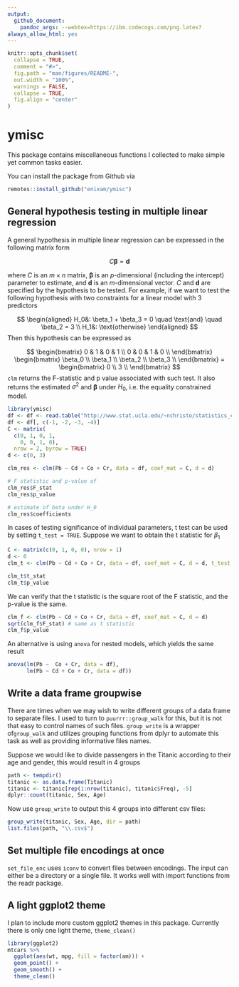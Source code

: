 ```yaml
---
output: 
  github_document:
    pandoc_args: --webtex=https://ibm.codecogs.com/png.latex?
always_allow_html: yes
---
```


```r
knitr::opts_chunk$set(
  collapse = TRUE,
  comment = "#>",
  fig.path = "man/figures/README-",
  out.width = "100%",
  warnings = FALSE,
  collapse = TRUE,
  fig.align = "center"
)
```

# ymisc

This package contains miscellaneous functions I collected to make simple yet common tasks easier. 


You can install the package from Github via

``` r
remotes::install_github("enixam/ymisc")
```


## General hypothesis testing in multiple linear regression 

A general hypothesis in multiple linear regression can be expressed in the following matrix form 

$$
C\boldsymbol{\beta} = \boldsymbol{d}
$$

where $C$ is an $m \times n$ matrix, $\boldsymbol{\beta}$ is an $p$-dimensional (including the intercept) parameter to estimate, and $\boldsymbol{d}$ is an $m$-dimensional vector. $C$ and $\boldsymbol{d}$ are specified by the hypothesis to be tested. For example, if we want to test the following hypothesis with two constraints for a linear model with 3 predictors 

$$
\begin{aligned}
H_0&: \beta_1 + \beta_3 = 0 \quad \text{and} \quad \beta_2 = 3   \\
H_1&: \text{otherwise} 
\end{aligned}
$$
Then this hypothesis can be expressed as 

$$
\begin{bmatrix}
0 & 1 & 0 & 1 \\
0 & 0 & 1 & 0 \\
\end{bmatrix}
\begin{bmatrix}
\beta_0 \\
\beta_1 \\
\beta_2 \\
\beta_3 \\
\end{bmatrix}
= 
\begin{bmatrix}
0 \\
3 \\
\end{bmatrix}
$$
`clm` returns the F-statistic and p value associated with such test. It also returns the estimated $\sigma^2$ and $\boldsymbol{\beta}$ under $H_0$, i.e. the equality constrained model. 

```r
library(ymisc)
df <- df <- read.table("http://www.stat.ucla.edu/~nchristo/statistics_c173_c273/jura.txt", header=TRUE)
df <- df[, c(-1, -2, -3, -4)]
C <- matrix(
  c(0, 1, 0, 1,
    0, 0, 1, 0),
  nrow = 2, byrow = TRUE)
d <- c(0, 3)

clm_res <- clm(Pb ~ Cd + Co + Cr, data = df, coef_mat = C, d = d)

# F statistic and p-value of 
clm_res$F_stat
clm_res$p_value

# estimate of beta under H_0
clm_res$coefficients
```


In cases of testing significance of individual parameters, t test can be used by setting `t_test = TRUE`. Suppose we want to obtain the t statistic for $\beta_1$ 

```r
C <- matrix(c(0, 1, 0, 0), nrow = 1)
d <- 0
clm_t <- clm(Pb ~ Cd + Co + Cr, data = df, coef_mat = C, d = d, t_test = TRUE)

clm_t$t_stat
clm_t$p_value
```

We can verify that the t statistic is the square root of the F statistic, and the p-value is the same. 


```r
clm_f <- clm(Pb ~ Cd + Co + Cr, data = df, coef_mat = C, d = d)
sqrt(clm_f$F_stat) # same as t statistic
clm_f$p_value
```

An alternative is using `anova` for nested models, which yields the same result

```r
anova(lm(Pb ~  Co + Cr, data = df),
      lm(Pb ~ Cd + Co + Cr, data = df))
```

## Write a data frame groupwise 

There are times when we may wish to write different groups of a data frame to separate files. I used to turn to `puurrr::group_walk` for this, but it is not that easy to control names of such files. `group_write` is a wrapper of`group_walk` and utilizes grouping functions from dplyr to automate this task as well as providing informative files names.   

Suppose we would like to divide passengers in the Titanic according to their age and gender, this would result in 4 groups 

```r
path <- tempdir()
titanic <- as.data.frame(Titanic)
titanic <- titanic[rep(1:nrow(titanic), titanic$Freq), -5]
dplyr::count(titanic, Sex, Age)
```

Now use `group_write` to output this 4 groups into different csv files: 

```r
group_write(titanic, Sex, Age, dir = path)
list.files(path, "\\.csv$")
```



## Set multiple file encodings at once 

`set_file_enc` uses `iconv` to convert files between encodings. The input can either be a directory or a single file. It works well with import functions from the readr package. 



## A light ggplot2 theme

I plan to include more custom ggplot2 themes in this package. Currently there is only one light theme, `theme_clean()`  

```r
library(ggplot2)
mtcars %>%
  ggplot(aes(wt, mpg, fill = factor(am))) + 
  geom_point() + 
  geom_smooth() + 
  theme_clean()
```


